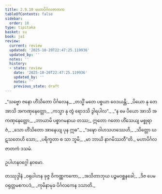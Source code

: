 ```yaml
---
title: 2.9.10 မဟာပိင်္ဂလဇာတက
tableOfContents: false
sidebar:
  order: 10
type: tipitaka
basket: su
book: ja1
review:
  current: review
  updated: '2025-10-20T22:47:25.119936'
  updated_by: ''
  notes: ''
  history:
  - state: review
    date: '2025-10-20T22:47:25.119936'
    updated_by: ''
    notes: ''
    previous_state: draft
---
```



<DynamicBreadcrumb />


<ReviewStatus review={frontmatter.review} showDetails={true} />

<HypothesisAnnotation frontmatter={frontmatter} />

<Division number="179" book="ja1" e="ch" v="22" p="66">

<Paragraph number="629" type="verses" book="ja1">
_“သဗ္ဗော ဇနော ဟိံသိတော ပိင်္ဂလေန,_  
_တသ္မိံ မတေ ပစ္စယာ ဝေဒယန္တိ;_  
_ပိယော နု တေ အာသိ အကဏှနေတ္တော,_  
_ကသ္မာ နု တွံ ရောဒသိ ဒွါရပါလ”._  

</Paragraph>

</Division>
<Division number="180" book="ja1" e="ch" v="22" p="67">

<Paragraph number="630" type="verses" book="ja1">
_“န မေ ပိယော အာသိ အကဏှနေတ္တော,_  
_ဘာယာမိ ပစ္စာဂမနာယ တဿ;_  
ဣတော ဂတော ဟိံသေယျ မစ္စုရာဇံ,_  
_သော ဟိံသိတော အာနေယျ ပုန ဣဓ”._  

</Paragraph>

</Division>
<Division number="181" book="ja1" e="ch" v="22" p="67">

<Paragraph number="631" type="verses" book="ja1">
_“ဒဍ္ဎော ဝါဟသဟဿေဟိ,_  
_သိတ္တော ဃဋသတေဟိ သော;_  
_ပရိက္ခတာ စ သာ ဘူမိ,_  
_မာ ဘာယိ နာဂမိဿတီ”တိ._  


</Paragraph>
</Division>

<Paragraph number="632" type="center" book="ja1">
မဟာပိင်္ဂလဇာတကံ ဒသမံ.

  
ဥပါဟနဝဂ္ဂေါ နဝမော.



</Paragraph>

<Paragraph number="633" type="center" book="ja1">
တဿုဒ္ဒါနံ


</Paragraph>

<Paragraph number="634" type="verses" book="ja1">
_ဝရုပါဟန ခုဇ္ဇ ဝိကဏ္ဏကကော,_  
_အသိတာဘုယ ပဉ္စမဝစ္ဆနခေါ;_  
_ဒိဇ ပေမဝရုတ္တမဧကပဒံ,_  
_ကုမိနာမုခ ပိင်္ဂလကေန ဒသာတိ._
</Paragraph>